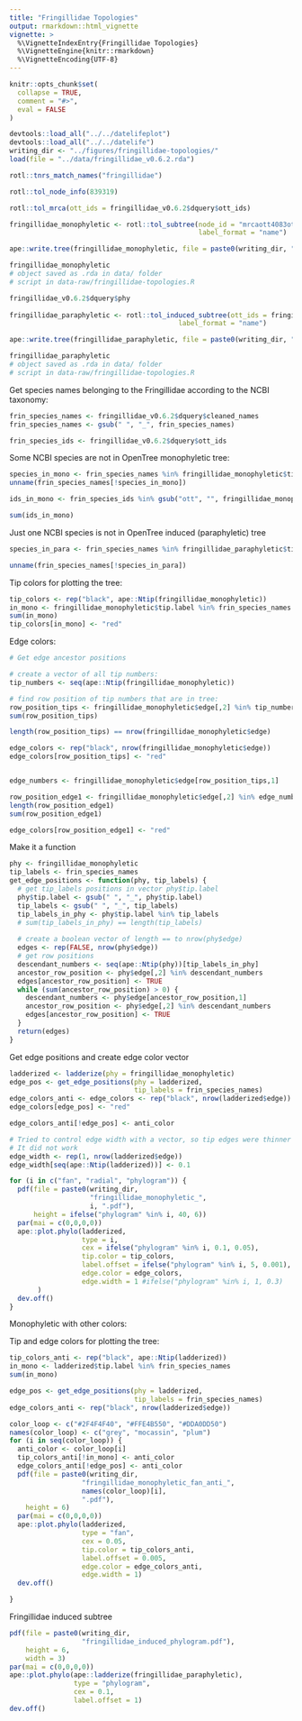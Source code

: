 ```yaml
---
title: "Fringillidae Topologies"
output: rmarkdown::html_vignette
vignette: >
  %\VignetteIndexEntry{Fringillidae Topologies}
  %\VignetteEngine{knitr::rmarkdown}
  %\VignetteEncoding{UTF-8}
---
```


```r
knitr::opts_chunk$set(
  collapse = TRUE,
  comment = "#>",
  eval = FALSE
)
```

```r
devtools::load_all("../../datelifeplot")
devtools::load_all("../../datelife")
writing_dir <- "../figures/fringillidae-topologies/"
load(file = "../data/fringillidae_v0.6.2.rda")
```

```r
rotl::tnrs_match_names("fringillidae")
```
```r
rotl::tol_node_info(839319)
```


```r
rotl::tol_mrca(ott_ids = fringillidae_v0.6.2$dquery$ott_ids)
```


```r
fringillidae_monophyletic <- rotl::tol_subtree(node_id = "mrcaott4083ott370807",
                                               label_format = "name")

ape::write.tree(fringillidae_monophyletic, file = paste0(writing_dir, "fringillidae_monophyletic_topology.tre"))

fringillidae_monophyletic
# object saved as .rda in data/ folder
# script in data-raw/fringillidae-topologies.R
```

```r
fringillidae_v0.6.2$dquery$phy
  
fringillidae_paraphyletic <- rotl::tol_induced_subtree(ott_ids = fringillidae_v0.6.2$dquery$ott_ids,
                                          label_format = "name")

ape::write.tree(fringillidae_paraphyletic, file = paste0(writing_dir, "fringillidae_paraphyletic_topology.tre"))

fringillidae_paraphyletic
# object saved as .rda in data/ folder
# script in data-raw/fringillidae-topologies.R
```


Get species names belonging to the Fringillidae according to the NCBI taxonomy:

```r
frin_species_names <- fringillidae_v0.6.2$dquery$cleaned_names
frin_species_names <- gsub(" ", "_", frin_species_names)

frin_species_ids <- fringillidae_v0.6.2$dquery$ott_ids
```

Some NCBI species are not in OpenTree monophyletic tree:

```r
species_in_mono <- frin_species_names %in% fringillidae_monophyletic$tip.label
unname(frin_species_names[!species_in_mono])

ids_in_mono <- frin_species_ids %in% gsub("ott", "", fringillidae_monophyletic$tip.label)

sum(ids_in_mono)
```

Just one NCBI species is not in OpenTree induced (paraphyletic) tree

```r
species_in_para <- frin_species_names %in% fringillidae_paraphyletic$tip.label

unname(frin_species_names[!species_in_para])
```

Tip colors for plotting the tree:

```r
tip_colors <- rep("black", ape::Ntip(fringillidae_monophyletic))
in_mono <- fringillidae_monophyletic$tip.label %in% frin_species_names
sum(in_mono)
tip_colors[in_mono] <- "red"
```

Edge colors:

```r
# Get edge ancestor positions

# create a vector of all tip numbers:
tip_numbers <- seq(ape::Ntip(fringillidae_monophyletic))

# find row position of tip numbers that are in tree: 
row_position_tips <- fringillidae_monophyletic$edge[,2] %in% tip_numbers[in_mono]
sum(row_position_tips)

length(row_position_tips) == nrow(fringillidae_monophyletic$edge)

edge_colors <- rep("black", nrow(fringillidae_monophyletic$edge))
edge_colors[row_position_tips] <- "red"


edge_numbers <- fringillidae_monophyletic$edge[row_position_tips,1]

row_position_edge1 <- fringillidae_monophyletic$edge[,2] %in% edge_numbers
length(row_position_edge1)
sum(row_position_edge1)

edge_colors[row_position_edge1] <- "red"
```

Make it a function

```r
phy <- fringillidae_monophyletic
tip_labels <- frin_species_names
get_edge_positions <- function(phy, tip_labels) {
  # get tip_labels positions in vector phy$tip.label
  phy$tip.label <- gsub(" ", "_", phy$tip.label)
  tip_labels <- gsub(" ", "_", tip_labels)
  tip_labels_in_phy <- phy$tip.label %in% tip_labels
  # sum(tip_labels_in_phy) == length(tip_labels)
  
  # create a boolean vector of length == to nrow(phy$edge)
  edges <- rep(FALSE, nrow(phy$edge))
  # get row positions
  descendant_numbers <- seq(ape::Ntip(phy))[tip_labels_in_phy]
  ancestor_row_position <- phy$edge[,2] %in% descendant_numbers
  edges[ancestor_row_position] <- TRUE
  while (sum(ancestor_row_position) > 0) {
    descendant_numbers <- phy$edge[ancestor_row_position,1]
    ancestor_row_position <- phy$edge[,2] %in% descendant_numbers
    edges[ancestor_row_position] <- TRUE
  }
  return(edges)
}
```

Get edge positions and create edge color vector

```r
ladderized <- ladderize(phy = fringillidae_monophyletic)
edge_pos <- get_edge_positions(phy = ladderized,
                               tip_labels = frin_species_names)
edge_colors_anti <- edge_colors <- rep("black", nrow(ladderized$edge))
edge_colors[edge_pos] <- "red"

edge_colors_anti[!edge_pos] <- anti_color

# Tried to control edge width with a vector, so tip edges were thinner but inner edges were thicker.
# It did not work
edge_width <- rep(1, nrow(ladderized$edge))
edge_width[seq(ape::Ntip(ladderized))] <- 0.1
```


```r
for (i in c("fan", "radial", "phylogram")) {
  pdf(file = paste0(writing_dir, 
                    "fringillidae_monophyletic_",
                    i, ".pdf"),
      height = ifelse("phylogram" %in% i, 40, 6))
  par(mai = c(0,0,0,0))
  ape::plot.phylo(ladderized, 
                  type = i,
                  cex = ifelse("phylogram" %in% i, 0.1, 0.05),
                  tip.color = tip_colors,
                  label.offset = ifelse("phylogram" %in% i, 5, 0.001),
                  edge.color = edge_colors,
                  edge.width = 1 #ifelse("phylogram" %in% i, 1, 0.3)
       )
  dev.off()  
}
```

Monophyletic with other colors:

Tip and edge colors for plotting the tree:

```r
tip_colors_anti <- rep("black", ape::Ntip(ladderized))
in_mono <- ladderized$tip.label %in% frin_species_names
sum(in_mono)

edge_pos <- get_edge_positions(phy = ladderized,
                               tip_labels = frin_species_names)
edge_colors_anti <- rep("black", nrow(ladderized$edge))
```

```r
color_loop <- c("#2F4F4F40", "#FFE4B550", "#DDA0DD50")
names(color_loop) <- c("grey", "mocassin", "plum")
for (i in seq(color_loop)) {
  anti_color <- color_loop[i]
  tip_colors_anti[!in_mono] <- anti_color
  edge_colors_anti[!edge_pos] <- anti_color
  pdf(file = paste0(writing_dir, 
                  "fringillidae_monophyletic_fan_anti_",
                  names(color_loop)[i], 
                  ".pdf"),
    height = 6)
  par(mai = c(0,0,0,0))
  ape::plot.phylo(ladderized,
                  type = "fan",
                  cex = 0.05,
                  tip.color = tip_colors_anti,
                  label.offset = 0.005,
                  edge.color = edge_colors_anti,
                  edge.width = 1)
  dev.off()

}

```

Fringillidae induced subtree

```r
pdf(file = paste0(writing_dir, 
                  "fringillidae_induced_phylogram.pdf"),
    height = 6,
    width = 3)
par(mai = c(0,0,0,0))
ape::plot.phylo(ape::ladderize(fringillidae_paraphyletic),
                type = "phylogram",
                cex = 0.1,
                label.offset = 1)
dev.off()
```
